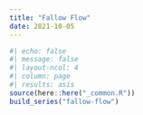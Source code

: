 ```yaml
---
title: "Fallow Flow"
date: 2021-10-05
---
```

  
```r
#| echo: false
#| message: false
#| layout-ncol: 4
#| column: page
#| results: asis
source(here::here("_common.R"))
build_series("fallow-flow")
```

